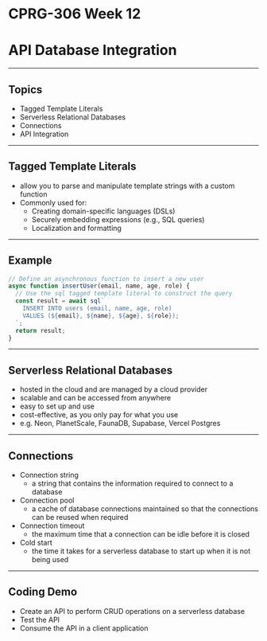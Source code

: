 # CPRG-306 Week 12

# API Database Integration

---

## Topics

- Tagged Template Literals
- Serverless Relational Databases
- Connections
- API Integration

---

## Tagged Template Literals

- allow you to parse and manipulate template strings with a custom function
- Commonly used for:
  - Creating domain-specific languages (DSLs)
  - Securely embedding expressions (e.g., SQL queries)
  - Localization and formatting

---

## Example

```javascript
// Define an asynchronous function to insert a new user
async function insertUser(email, name, age, role) {
  // Use the sql tagged template literal to construct the query
  const result = await sql`
    INSERT INTO users (email, name, age, role)
    VALUES (${email}, ${name}, ${age}, ${role});
  `;
  return result;
}
```

---

## Serverless Relational Databases

- hosted in the cloud and are managed by a cloud provider
- scalable and can be accessed from anywhere
- easy to set up and use
- cost-effective, as you only pay for what you use
- e.g. Neon, PlanetScale, FaunaDB, Supabase, Vercel Postgres

---

## Connections

- Connection string
  - a string that contains the information required to connect to a database
- Connection pool
  - a cache of database connections maintained so that the connections can be reused when required
- Connection timeout
  - the maximum time that a connection can be idle before it is closed
- Cold start
  - the time it takes for a serverless database to start up when it is not being used

---

## Coding Demo

- Create an API to perform CRUD operations on a serverless database
- Test the API
- Consume the API in a client application
